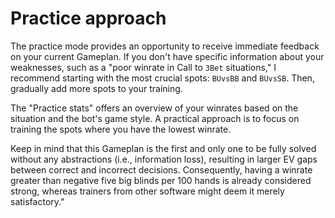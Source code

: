 # Practice approach

The practice mode provides an opportunity to receive immediate feedback on your current Gameplan. If you don't have specific information about your weaknesses, such as a "poor winrate in Call to `3Bet` situations," I recommend starting with the most crucial spots: `BUvsBB` and `BUvsSB`. Then, gradually add more spots to your training.

The "Practice stats" offers an overview of your winrates based on the situation and the bot's game style. A practical approach is to focus on training the spots where you have the lowest winrate.

Keep in mind that this Gameplan is the first and only one to be fully solved without any abstractions (i.e., information loss), resulting in larger EV gaps between correct and incorrect decisions. Consequently, having a winrate greater than negative five big blinds per 100 hands is already considered strong, whereas trainers from other software might deem it merely satisfactory."

